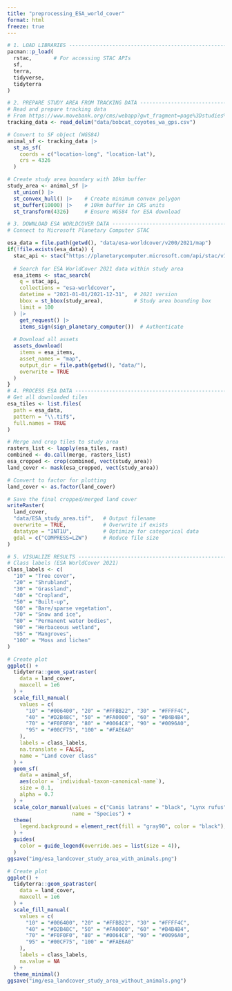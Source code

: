```yaml
---
title: "preprocessing_ESA_world_cover"
format: html
freeze: true
---
```


```r
# 1. LOAD LIBRARIES ------------------------------------------------------------
pacman::p_load(
  rstac,       # For accessing STAC APIs
  sf,
  terra,
  tidyverse,
  tidyterra
)

# 2. PREPARE STUDY AREA FROM TRACKING DATA -------------------------------------
# Read and prepare tracking data
# From https://www.movebank.org/cms/webapp?gwt_fragment=page%3Dstudies%2Cpath%3Dstudy2636372210
tracking_data <- read_delim("data/bobcat_coyotes_wa_gps.csv")

# Convert to SF object (WGS84)
animal_sf <- tracking_data |>
  st_as_sf(
    coords = c("location-long", "location-lat"),
    crs = 4326
  )

# Create study area boundary with 10km buffer
study_area <- animal_sf |>
  st_union() |>
  st_convex_hull() |>    # Create minimum convex polygon
  st_buffer(10000) |>    # 10km buffer in CRS units
  st_transform(4326)     # Ensure WGS84 for ESA download

# 3. DOWNLOAD ESA WORLDCOVER DATA ----------------------------------------------
# Connect to Microsoft Planetary Computer STAC

esa_data = file.path(getwd(), "data/esa-worldcover/v200/2021/map")
if(!file.exists(esa_data)) {
  stac_api <- stac("https://planetarycomputer.microsoft.com/api/stac/v1")
  
  # Search for ESA WorldCover 2021 data within study area
  esa_items <- stac_search(
    q = stac_api,
    collections = "esa-worldcover",
    datetime = "2021-01-01/2021-12-31",  # 2021 version
    bbox = st_bbox(study_area),          # Study area bounding box
    limit = 100
  ) |>
    get_request() |>
    items_sign(sign_planetary_computer())  # Authenticate
  
  # Download all assets
  assets_download(
    items = esa_items,
    asset_names = "map",
    output_dir = file.path(getwd(), "data/"),
    overwrite = TRUE
  )
}  
# 4. PROCESS ESA DATA ----------------------------------------------------------
# Get all downloaded tiles
esa_tiles <- list.files(
  path = esa_data,
  pattern = "\\.tif$",
  full.names = TRUE
)

# Merge and crop tiles to study area
rasters_list <- lapply(esa_tiles, rast)
combined <- do.call(merge, rasters_list)
esa_cropped <- crop(combined, vect(study_area))
land_cover <- mask(esa_cropped, vect(study_area))

# Convert to factor for plotting
land_cover <- as.factor(land_cover)

# Save the final cropped/merged land cover
writeRaster(
  land_cover,
  "data/ESA_study_area.tif",   # Output filename
  overwrite = TRUE,            # Overwrite if exists
  datatype = "INT1U",          # Optimize for categorical data
  gdal = c("COMPRESS=LZW")     # Reduce file size
)

# 5. VISUALIZE RESULTS ---------------------------------------------------------
# Class labels (ESA WorldCover 2021)
class_labels <- c(
  "10" = "Tree cover",
  "20" = "Shrubland",
  "30" = "Grassland",
  "40" = "Cropland",
  "50" = "Built-up",
  "60" = "Bare/sparse vegetation",
  "70" = "Snow and ice",
  "80" = "Permanent water bodies",
  "90" = "Herbaceous wetland",
  "95" = "Mangroves",
  "100" = "Moss and lichen"
)

# Create plot
ggplot() +
  tidyterra::geom_spatraster(
    data = land_cover,
    maxcell = 1e6
  ) +
  scale_fill_manual(
    values = c(
      "10" = "#006400", "20" = "#FFBB22", "30" = "#FFFF4C",
      "40" = "#D2B48C", "50" = "#FA0000", "60" = "#B4B4B4",
      "70" = "#F0F0F0", "80" = "#0064C8", "90" = "#0096A0",
      "95" = "#00CF75", "100" = "#FAE6A0"
    ),
    labels = class_labels,
    na.translate = FALSE,
    name = "Land cover class"
  ) +
  geom_sf(
    data = animal_sf,
    aes(color = `individual-taxon-canonical-name`),
    size = 0.1,
    alpha = 0.7
  ) +
  scale_color_manual(values = c("Canis latrans" = "black", "Lynx rufus" = "white"), 
                     name = "Species") +
  theme(
    legend.background = element_rect(fill = "gray90", color = "black"),
  ) +
  guides(
    color = guide_legend(override.aes = list(size = 4)),
  )
ggsave("img/esa_landcover_study_area_with_animals.png")

# Create plot
ggplot() +
  tidyterra::geom_spatraster(
    data = land_cover,
    maxcell = 1e6
  ) +
  scale_fill_manual(
    values = c(
      "10" = "#006400", "20" = "#FFBB22", "30" = "#FFFF4C",
      "40" = "#D2B48C", "50" = "#FA0000", "60" = "#B4B4B4",
      "70" = "#F0F0F0", "80" = "#0064C8", "90" = "#0096A0",
      "95" = "#00CF75", "100" = "#FAE6A0"
    ),
    labels = class_labels,
    na.value = NA
  ) +
  theme_minimal()
ggsave("img/esa_landcover_study_area_without_animals.png")
```
